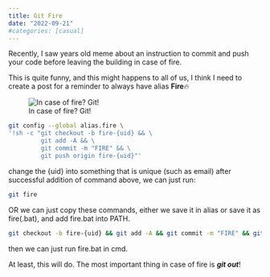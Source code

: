 ```yaml
---
title: Git Fire
date: "2022-09-21"
#categories: [casual]
---
```


Recently, I saw years old meme about an instruction to commit and push your code before leaving the building in case of fire.

This is quite funny, and this might happens to all of us, I think I need to create a post for a reminder to always have alias **Fire**🔥


![In case of fire? Git!](https://external-preview.redd.it/bh0w-o1ebM4FJDQemthTl3MI9tw6ShI7mRyYuTCyPzc.jpg?auto=webp&s=6be2b8336133ec068e4bc6e63e2033d0608688ca)


```bash
git config --global alias.fire \
'!sh -c "git checkout -b fire-{uid} && \
         git add -A && \
         git commit -m "FIRE" && \
         git push origin fire-{uid}"'
```

change the {uid} into something that is unique (such as email)
after successful addition of command above, we can just run:
```bash
git fire
```

OR we can just copy these commands, either we save it in alias or save it as fire(.bat), and add fire.bat into PATH. 
```bash
git checkout -b fire-{uid} && git add -A && git commit -m "FIRE" && git push origin fire-{uid}
```
then we can just run fire.bat in cmd.

At least, this will do.
The most important thing in case of fire is _**git out**_!
